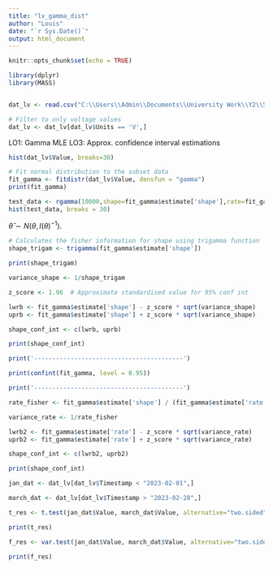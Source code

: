 ```yaml
---
title: "lv_gamma_dist"
author: "Louis"
date: "`r Sys.Date()`"
output: html_document
---
```


```r
knitr::opts_chunk$set(echo = TRUE)
```

```r
library(dplyr)
library(MASS)


dat_lv <- read.csv("C:\\Users\\Admin\\Documents\\University Work\\Y2\\Satistics and Probability Models Assessments\\R Portfolio\\Y2-R-Portfolio\\Data\\LV_load_monitor_721030.csv")

# Filter to only voltage values 
dat_lv <- dat_lv[dat_lv$Units == 'V',]
```

LO1: Gamma MLE
LO3: Approx. confidence interval estimations

```r
hist(dat_lv$Value, breaks=30)

# Fit normal distribution to the subset data
fit_gamma <- fitdistr(dat_lv$Value, densfun = "gamma")
print(fit_gamma)

test_data <- rgamma(10000,shape=fit_gamma$estimate['shape'],rate=fit_gamma$estimate['rate'])
hist(test_data, breaks = 30)
```

$\hat{\theta}\sim N(\theta, I(\theta)^{-1}).$

```r
# Calculates the fisher information for shape using trigamma function
shape_trigam <- trigamma(fit_gamma$estimate['shape'])

print(shape_trigam)

variance_shape <- 1/shape_trigam

z_score <- 1.96  # Approximate standardised value for 95% conf int

lwrb <- fit_gamma$estimate['shape'] - z_score * sqrt(variance_shape)
uprb <- fit_gamma$estimate['shape'] + z_score * sqrt(variance_shape)

shape_conf_int <- c(lwrb, uprb)

print(shape_conf_int)

print('-----------------------------------------')

print(confint(fit_gamma, level = 0.95))

print('-----------------------------------------')

rate_fisher <- fit_gamma$estimate['shape'] / (fit_gamma$estimate['rate']^2)

variance_rate <- 1/rate_fisher

lwrb2 <- fit_gamma$estimate['rate'] - z_score * sqrt(variance_rate)
uprb2 <- fit_gamma$estimate['rate'] + z_score * sqrt(variance_rate)

shape_conf_int <- c(lwrb2, uprb2)

print(shape_conf_int)
```
```r
jan_dat <- dat_lv[dat_lv$Timestamp < "2023-02-01",]

march_dat <- dat_lv[dat_lv$Timestamp > "2023-02-28",]

t_res <- t.test(jan_dat$Value, march_dat$Value, alternative="two.sided")

print(t_res)
```
```r
f_res <- var.test(jan_dat$Value, march_dat$Value, alternative="two.sided")

print(f_res)
```
